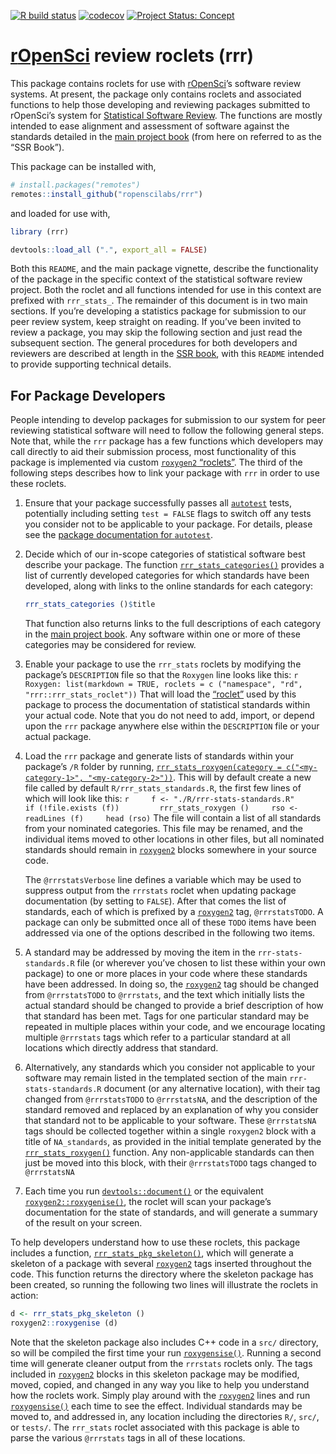 <!-- badges: start -->
[![R build status](https://github.com/ropenscilabs/rrr/workflows/R-CMD-check/badge.svg)](https://github.com/ropenscilabs/rrr/actions)
[![codecov](https://codecov.io/gh/ropenscilabs/rrr/branch/master/graph/badge.svg)](https://codecov.io/gh/ropenscilabs/rrr)
[![Project Status:
Concept](https://www.repostatus.org/badges/latest/concept.svg)](https://www.repostatus.org/#concept)
<!-- badges: end -->


<!-- README.md is generated from README.Rmd. Please edit that file -->

# [**r**OpenSci](https://ropensci.org) **r**eview **r**oclets (rrr)

This package contains roclets for use with [rOpenSci](https://ropensci.org)'s
software review systems. At present, the package only contains roclets and
associated functions to help those developing and reviewing packages submitted
to rOpenSci's system for [Statistical Software
Review](https://ropenscilabs.github.io/statistical-software-review-book/index.html).
The functions are mostly intended to ease alignment and assessment of software
against the standards detailed in the [main project
book](https://ropenscilabs.github.io/statistical-software-review-book/index.html)
(from here on referred to as the "SSR Book").

This package can be installed with,

```r
# install.packages("remotes")
remotes::install_github("ropenscilabs/rrr")
```

and loaded for use with,
```r
library (rrr)
```
```r
devtools::load_all (".", export_all = FALSE)
```

Both this `README`, and the main package vignette, describe the functionality
of the package in the specific context of the statistical software review
project. Both the roclet and all functions intended for use in this context are
prefixed with `rrr_stats_`. The remainder of this document is in two main
sections. If you're developing a statistics package for submission to our peer
review system, keep straight on reading. If you've been invited to review a
package, you may skip the following section and just read the subsequent
section. The general procedures for both developers and reviewers are described
at length in the [SSR
book](https://ropenscilabs.github.io/statistical-software-review-book/index.html),
with this `README` intended to provide supporting technical details.

## For Package Developers

People intending to develop packages for submission to our system for peer
reviewing statistical software will need to follow the following general steps.
Note that, while the `rrr` package has a few functions which developers may
call directly to aid their submission process, most functionality of this
package is implemented via custom [`roxygen2`
"roclets"](https://roxygen2.r-lib.org). The third of the following steps
describes how to link your package with `rrr` in order to use these roclets.

1. Ensure that your package successfully passes all
   [`autotest`](https://github.com/ropenscilabs/autotest) tests, potentially
   including setting `test = FALSE` flags to switch off any tests you consider
   not to be applicable to your package. For details, please see the [package
   documentation for `autotest`](https://ropenscilabs.github.io/autotest/).
2. Decide which of our in-scope categories of statistical software best
   describe your package. The function
   [`rrr_stats_categories()`](https://ropenscilabs.github.io/rrr/reference/rrr_stats_categories.html)
   provides a list of currently developed categories for which standards
   have been developed, along with links to the online standards for each
   category:

    ```r
    rrr_stats_categories ()$title
    ```
    That function also returns links to the full descriptions of each category
    in the [main project
    book](https://ropenscilabs.github.io/statistical-software-review-book/index.html).
    Any software within one or more of these categories may be considered for
    review. 
3. Enable your package to use the `rrr_stats` roclets by modifying the
   package's `DESCRIPTION` file so that the `Roxygen` line looks like this:
    ```r
    Roxygen: list(markdown = TRUE, roclets = c ("namespace", "rd", "rrr::rrr_stats_roclet"))
    ```
    That will load the ["roclet"](https://roxygen2.r-lib.org) used by this
    package to process the documentation of statistical standards within your
    actual code. Note that you do not need to add, import, or depend upon the
    `rrr` package anywhere else within the `DESCRIPTION` file or your actual
    package.
4. Load the `rrr` package and generate lists of standards within your
   package's `/R` folder by running,
   [`rrr_stats_roxygen(category = c("<my-category-1>", "<my-category-2>"))`](https://ropenscilabs.github.io/rrr/reference/rrr_stats_roxygen.html).
   This will by default create a new file called by default
   `R/rrr_stats_standards.R`, the first few lines of which will look like this:
    ```r
    f <- "./R/rrr-stats-standards.R"
    if (!file.exists (f))
        rrr_stats_roxygen ()
    rso <- readLines (f)
    head (rso)
    ```
    The file will contain a list of all standards from your nominated
    categories. This file may be renamed, and the individual items moved to
    other locations in other files, but all nominated standards should remain
    in [`roxygen2`](https://roxygen2.r-lib.org) blocks somewhere in your source
    code.

    The `@rrrstatsVerbose` line defines a variable which may be used to
    suppress output from the `rrrstats` roclet when updating package
    documentation (by setting to `FALSE`). After that comes the list of
    standards, each of which is prefixed by
    a [`roxygen2`](https://roxygen2.r-lib.org) tag, `@rrrstatsTODO`. A package
    can only be submitted once all of these `TODO` items have been addressed
    via one of the options described in the following two items.
5. A standard may be addressed by moving the item in the
   `rrr-stats-standards.R` file (or wherever you've chosen to list these within
   your own package) to one or more places in your code where these standards
   have been addressed. In doing so, the
   [`roxygen2`](https://roxygen2.r-lib.org) tag should be changed from
   `@rrrstatsTODO` to `@rrrstats`, and the text which initially lists the
   actual standard should be changed to provide a brief description of how that
   standard has been met. Tags for one particular standard may be repeated in
   multiple places within your code, and we encourage locating multiple
   `@rrrstats` tags which refer to a particular standard at all locations which
   directly address that standard.
6. Alternatively, any standards which you consider not applicable to your
   software may remain listed in the templated section of the main
   `rrr-stats-standards.R` document (or any alternative location), with their
   tag changed from `@rrrstatsTODO` to `@rrrstatsNA`, and the description of
   the standard removed and replaced by an explanation of why you consider that
   standard not to be applicable to your software. These `@rrrstatsNA` tags
   should be collected together within a single `roxygen2` block with a title
   of `NA_standards`, as provided in the initial template generated by the
   [`rrr_stats_roxygen()`](https://ropenscilabs.github.io/rrr/reference/rrr_stats_roxygen.html)
   function. Any non-applicable standards can then just be moved into this
   block, with their `@rrrstatsTODO` tags changed to `@rrrstatsNA` 
7. Each time you run 
    [`devtools::document()`](https://devtools.r-lib.org/reference/document.html)
    or the equivalent
    [`roxygen2::roxygenise()`](https://roxygen2.r-lib.org/reference/roxygenize.html),
    the roclet will scan your package's documentation for the state of
    standards, and will generate a summary of the result on your screen.

To help developers understand how to use these roclets, this package includes a
function,
[`rrr_stats_pkg_skeleton()`](https://ropenscilabs.github.io/rrr/reference/rrr_stats_pkg_skeleton.html),
which will generate a skeleton of a package with several
[`roxygen2`](https://roxygen2.r-lib.org) tags inserted throughout the code.
This function returns the directory where the skeleton package has been
created, so running the following two lines will illustrate the roclets in
action:

```r
d <- rrr_stats_pkg_skeleton ()
roxygen2::roxygenise (d)
```

Note that the skeleton package also includes C++ code in a `src/` directory, so
will be compiled the first time your run
[`roxygensise()`](https://roxygen2.r-lib.org/reference/roxygenize.html).
Running a second time will generate cleaner output from the `rrrstats` roclets
only. The tags included in 
[`roxygen2`](https://roxygen2.r-lib.org/) blocks in this skeleton package may
be modified, moved, copied, and changed in any way you like to help you
understand how the roclets work. Simply play around with the 
[`roxygen2`](https://roxygen2.r-lib.org/) lines and run 
[`roxygensise()`](https://roxygen2.r-lib.org/reference/roxygenize.html) each
time to see the effect. Individual standards may be moved to, and addressed in,
any location including the directories `R/`, `src/`, or `tests/`. The
`rrr_stats` roclet associated with this package is able to parse the various
`@rrrstats` tags in all of these locations.
